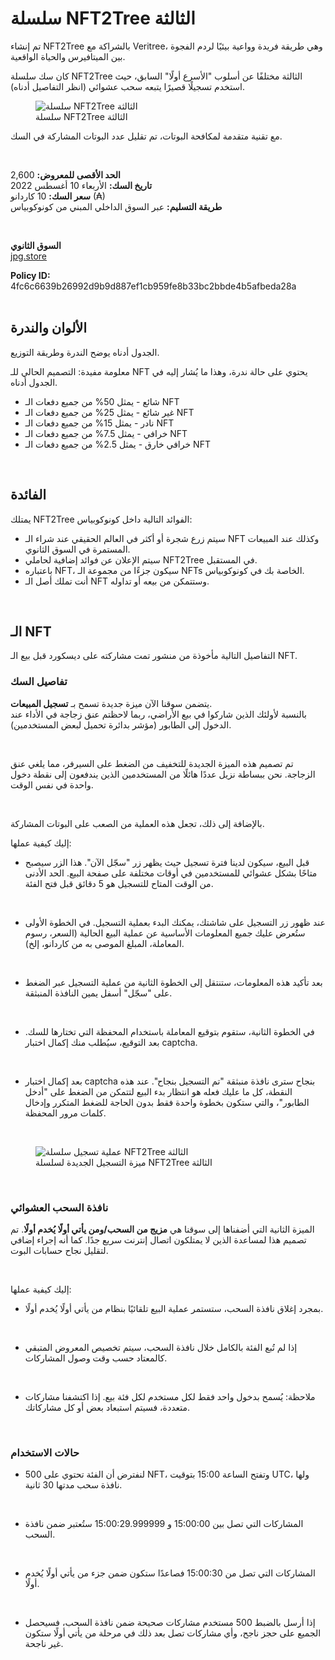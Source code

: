 # سلسلة NFT2Tree الثالثة  

تم إنشاء NFT2Tree بالشراكة مع Veritree، وهي طريقة فريدة وواعية بيئيًا لردم الفجوة بين الميتافيرس والحياة الواقعية.  

<div className="note-box">
  كان سك سلسلة NFT2Tree الثالثة مختلفًا عن أسلوب "الأسرع أولًا" السابق، حيث استخدم تسجيلًا قصيرًا يتبعه سحب عشوائي (انظر التفاصيل أدناه).
</div>  

<figure className="img-center">
  <img src="/images/nfts/nft2tree/series-3/hero.png" alt="سلسلة NFT2Tree الثالثة" />
  <figcaption>سلسلة NFT2Tree الثالثة</figcaption>
</figure>  

مع تقنية متقدمة لمكافحة البوتات، تم تقليل عدد البوتات المشاركة في السك.  

</br>

**الحد الأقصى للمعروض:** 2,600  
**تاريخ السك:** الأربعاء 10 أغسطس 2022  
**سعر السك:** 10 كاردانو (₳)  
**طريقة التسليم:** عبر السوق الداخلي المبني من كونوكوبياس  

</br>

**السوق الثانوي**  
[jpg.store](https://www.jpg.store/collection/cornucopias-nft2treedouglasfir2022)  

<div className="note-box success transparent">
  <b>Policy ID:</b> 4fc6c6639b26992d9b9d887ef1cb959fe8b33bc2bbde4b5afbeda28a
</div>  

</br>

## الألوان والندرة  

الجدول أدناه يوضح الندرة وطريقة التوزيع.  

<div className="note-box">
  معلومة مفيدة: التصميم الحالي للـ NFT يحتوي على حالة ندرة، وهذا ما يُشار إليه في الجدول أدناه.
</div>  

<ul className="styled-list">
  <li className="rarity-common">شائع - يمثل 50% من جميع دفعات الـ NFT</li>
  <li className="rarity-uncommon">غير شائع - يمثل 25% من جميع دفعات الـ NFT</li>
  <li className="rarity-rare">نادر - يمثل 15% من جميع دفعات الـ NFT</li>
  <li className="rarity-legendary">خرافي - يمثل 7.5% من جميع دفعات الـ NFT</li>
  <li className="rarity-mythic">خرافي خارق - يمثل 2.5% من جميع دفعات الـ NFT</li>
</ul>  

</br>

## الفائدة  

يمتلك NFT2Tree الفوائد التالية داخل كونوكوبياس:  

<ul className="styled-list">
  <li>سيتم زرع شجرة أو أكثر في العالم الحقيقي عند شراء الـ NFT وكذلك عند المبيعات المستمرة في السوق الثانوي.</li>
  <li>سيتم الإعلان عن فوائد إضافية لحاملي NFT2Tree في المستقبل.</li>
  <li>باعتباره NFT، سيكون جزءًا من مجموعة الـ NFTs الخاصة بك في كونوكوبياس.</li>
  <li>أنت تملك أصل الـ NFT وستتمكن من بيعه أو تداوله.</li>
</ul>  

</br>

## الـ NFT  

التفاصيل التالية مأخوذة من منشور تمت مشاركته على ديسكورد قبل بيع الـ NFT.  

### تفاصيل السك  

يتضمن سوقنا الآن ميزة جديدة تسمح بـ **تسجيل المبيعات**.  
بالنسبة لأولئك الذين شاركوا في بيع الأراضي، ربما لاحظتم عنق زجاجة في الأداء عند الدخول إلى الطابور (مؤشر بدائرة تحميل لبعض المستخدمين).  

</br>

تم تصميم هذه الميزة الجديدة للتخفيف من الضغط على السيرفر، مما يلغي عنق الزجاجة. نحن ببساطة نزيل عددًا هائلًا من المستخدمين الذين يندفعون إلى نقطة دخول واحدة في نفس الوقت.  

</br>

بالإضافة إلى ذلك، تجعل هذه العملية من الصعب على البوتات المشاركة.  

إليك كيفية عملها:  

- قبل البيع، سيكون لدينا فترة تسجيل حيث يظهر زر "سجّل الآن". هذا الزر سيصبح متاحًا بشكل عشوائي للمستخدمين في أوقات مختلفة على صفحة البيع. الحد الأدنى من الوقت المتاح للتسجيل هو 5 دقائق قبل فتح الفئة.  

</br>

- عند ظهور زر التسجيل على شاشتك، يمكنك البدء بعملية التسجيل. في الخطوة الأولى ستُعرض عليك جميع المعلومات الأساسية عن عملية البيع الحالية (السعر، رسوم المعاملة، المبلغ الموصى به من كاردانو، إلخ).  

</br>

- بعد تأكيد هذه المعلومات، ستنتقل إلى الخطوة الثانية من عملية التسجيل عبر الضغط على "سجّل" أسفل يمين النافذة المنبثقة.  

</br>

- في الخطوة الثانية، ستقوم بتوقيع المعاملة باستخدام المحفظة التي تختارها للسك. بعد التوقيع، سيُطلب منك إكمال اختبار captcha.  

</br>

- بعد إكمال اختبار captcha بنجاح سترى نافذة منبثقة "تم التسجيل بنجاح". عند هذه النقطة، كل ما عليك فعله هو انتظار بدء البيع لتتمكن من الضغط على "أدخل الطابور"، والتي ستكون بخطوة واحدة فقط بدون الحاجة للضغط المتكرر وإدخال كلمات مرور المحفظة.  

</br>

<figure className="img-center">
  <img src="/images/nfts/nft2tree/series-3/registration.png" alt="عملية تسجيل سلسلة NFT2Tree الثالثة" />
  <figcaption>ميزة التسجيل الجديدة لسلسلة NFT2Tree الثالثة</figcaption>
</figure>  

</br>

### نافذة السحب العشوائي  

الميزة الثانية التي أضفناها إلى سوقنا هي **مزيج من السحب/ومن يأتي أولًا يُخدم أولًا**. تم تصميم هذا لمساعدة الذين لا يمتلكون اتصال إنترنت سريع جدًا. كما أنه إجراء إضافي لتقليل نجاح حسابات البوت.  

</br>

إليك كيفية عملها:  

- بمجرد إغلاق نافذة السحب، ستستمر عملية البيع تلقائيًا بنظام من يأتي أولًا يُخدم أولًا.  

</br>

- إذا لم تُبع الفئة بالكامل خلال نافذة السحب، سيتم تخصيص المعروض المتبقي كالمعتاد حسب وقت وصول المشاركات.  

</br>

- ملاحظة: يُسمح بدخول واحد فقط لكل مستخدم لكل فئة بيع. إذا اكتشفنا مشاركات متعددة، فسيتم استبعاد بعض أو كل مشاركاتك.  

</br>

### حالات الاستخدام  

- لنفترض أن الفئة تحتوي على 500 NFT، وتفتح الساعة 15:00 بتوقيت UTC، ولها نافذة سحب مدتها 30 ثانية.  

</br>

- المشاركات التي تصل بين 15:00:00 و 15:00:29.999999 ستُعتبر ضمن نافذة السحب.  

</br>

- المشاركات التي تصل من 15:00:30 فصاعدًا ستكون ضمن جزء من يأتي أولًا يُخدم أولًا.  

</br>

- إذا أرسل بالضبط 500 مستخدم مشاركات صحيحة ضمن نافذة السحب، فسيحصل الجميع على حجز ناجح، وأي مشاركات تصل بعد ذلك في مرحلة من يأتي أولًا ستكون غير ناجحة.  

